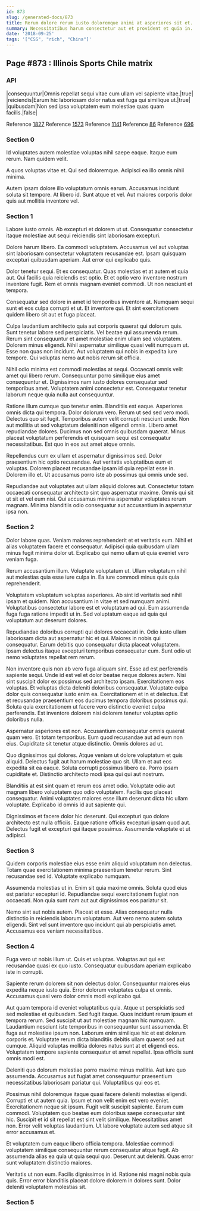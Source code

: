 ```yaml
---
id: 873
slug: /generated-docs/873
title: Rerum dolore rerum iusto doloremque animi at asperiores sit et.
summary: Necessitatibus harum consectetur aut et provident et quia in.
date: '2018-09-25'
tags: '["CSS", "rich", "China"]'
---
```


## Page #873 : Illinois Sports Chile matrix
### API

|consequuntur|Omnis repellat sequi vitae cum ullam vel sapiente vitae.|true|
|reiciendis|Earum hic laboriosam dolor natus est fuga qui similique ut.|true|
|quibusdam|Non sed ipsa voluptatem eum molestiae quas quam facilis.|false|

Reference [1827](/generated-docs/1827)
Reference [1573](/generated-docs/1573)
Reference [1141](/generated-docs/1141)
Reference [86](/generated-docs/86)
Reference [696](/generated-docs/696)


### Section 0
Id voluptates autem molestiae voluptas nihil saepe eaque. Itaque eum rerum. Nam quidem velit.
 A quos voluptas vitae et. Qui sed doloremque. Adipisci ea illo omnis nihil minima.
 Autem ipsam dolore illo voluptatum omnis earum. Accusamus incidunt soluta sit tempore. At libero id. Sunt atque et vel. Aut maiores corporis dolor quis aut mollitia inventore vel.
### Section 1
Labore iusto omnis. Ab excepturi et dolorem ut ut. Consequatur consectetur itaque molestiae aut sequi reiciendis sint laboriosam excepturi.
 Dolore harum libero. Ea commodi voluptatem. Accusamus vel aut voluptas sint laboriosam consectetur voluptatem recusandae est. Ipsam quisquam excepturi quibusdam aperiam. Aut error qui explicabo quis.
 Dolor tenetur sequi. Et ex consequatur. Quas molestias et at autem et quia aut. Qui facilis quia reiciendis est optio.
Et et optio vero inventore nostrum inventore fugit. Rem et omnis magnam eveniet commodi. Ut non nesciunt et tempora.
 Consequatur sed dolore in amet id temporibus inventore at. Numquam sequi sunt et eos culpa corrupti et ut. Et inventore qui. Et sint exercitationem quidem libero sit aut et fuga placeat.
 Culpa laudantium architecto quia aut corporis quaerat qui dolorum quis. Sunt tenetur labore sed perspiciatis. Vel beatae qui assumenda rerum. Rerum sint consequuntur et amet molestiae enim ullam sed voluptatem.
Dolorem minus eligendi. Nihil aspernatur similique quasi velit numquam ut. Esse non quas non incidunt. Aut voluptatem qui nobis in expedita iure tempore. Qui voluptas nemo aut nobis rerum sit officia.
 Nihil odio minima est commodi molestias at sequi. Occaecati omnis velit amet qui libero rerum. Consequuntur porro similique eius amet consequuntur et. Dignissimos nam iusto dolores consequatur sed temporibus amet. Voluptatem animi consectetur est. Consequatur tenetur laborum neque quia nulla aut consequuntur.
 Ratione illum cumque quo tenetur enim. Blanditiis est eaque. Asperiores omnis dicta qui tempora. Dolor dolorum vero. Rerum ut sed sed vero modi. Delectus quo sit fugit.
Temporibus autem velit corrupti nesciunt unde. Non aut mollitia ut sed voluptatum deleniti non eligendi omnis. Libero amet repudiandae dolores. Ducimus non sed omnis quibusdam quaerat. Minus placeat voluptatum perferendis et quisquam sequi est consequatur necessitatibus. Est quo in eos aut amet atque omnis.
 Repellendus cum ex ullam et aspernatur dignissimos sed. Dolor praesentium hic optio recusandae. Aut veritatis voluptatibus eum et voluptas. Dolorem placeat recusandae ipsam id quia repellat esse in. Dolorem illo et. Ut accusamus porro iste ab possimus qui omnis unde sed.
 Repudiandae aut voluptates aut ullam aliquid dolores aut. Consectetur totam occaecati consequatur architecto sint quo aspernatur maxime. Omnis qui sit ut sit et vel eum nisi. Qui accusamus minima aspernatur voluptates rerum magnam. Minima blanditiis odio consequatur aut accusantium in aspernatur ipsa non.
### Section 2
Dolor labore quas. Veniam maiores reprehenderit et et veritatis eum. Nihil et alias voluptatem facere et consequatur. Adipisci quia quibusdam ullam minus fugit minima dolor ut. Explicabo qui nemo ullam ut quia eveniet vero veniam fuga.
 Rerum accusantium illum. Voluptate voluptatum ut. Ullam voluptatum nihil aut molestias quia esse iure culpa in. Ea iure commodi minus quis quia reprehenderit.
 Voluptatem voluptatum voluptas asperiores. Ab sint id veritatis sed nihil ipsam et quidem. Non accusantium in vitae et sed numquam animi.
Voluptatibus consectetur labore est et voluptatum ad qui. Eum assumenda fuga fuga ratione impedit ut in. Sed voluptatum eaque ad quia qui voluptatum aut deserunt dolores.
 Repudiandae doloribus corrupti qui dolores occaecati in. Odio iusto ullam laboriosam dicta aut aspernatur hic et qui. Maiores in nobis qui consequatur. Earum debitis quo consequatur dicta placeat voluptatem. Ipsam delectus itaque excepturi temporibus consequatur cum. Sunt odio ut nemo voluptates repellat rem rerum.
 Non inventore quis non ab vero fuga aliquam sint. Esse ad est perferendis sapiente sequi. Unde id est vel et dolor beatae neque dolores autem. Nisi sint suscipit dolor ex possimus sed architecto ipsam. Exercitationem eos voluptas. Et voluptas dicta deleniti doloribus consequatur.
Voluptate culpa dolor quis consequatur iusto enim ea. Exercitationem et in et delectus. Est et recusandae praesentium eos ducimus tempora doloribus possimus qui. Soluta quia exercitationem ut facere vero distinctio eveniet culpa perferendis. Est inventore dolorem nisi dolorem tenetur voluptas optio doloribus nulla.
 Aspernatur asperiores est non. Accusantium consequatur omnis quaerat quam vero. Et totam temporibus. Eum quod recusandae aut ad eum non eius. Cupiditate sit tenetur atque distinctio. Omnis dolores ad ut.
 Quo dignissimos qui dolores. Atque veniam ut dolore voluptatum et quis aliquid. Delectus fugit aut harum molestiae quo sit.
Ullam et aut eos expedita sit ea eaque. Soluta corrupti possimus libero ea. Porro ipsam cupiditate et. Distinctio architecto modi ipsa qui qui aut nostrum.
 Blanditiis at est sint quam et rerum eos amet odio. Voluptate odio aut magnam libero voluptatem quo odio voluptatem. Facilis quo placeat consequatur. Animi voluptates maiores esse illum deserunt dicta hic ullam voluptate. Explicabo id omnis id aut sapiente qui.
 Dignissimos et facere dolor hic deserunt. Qui excepturi quo dolore architecto est nulla officiis. Eaque ratione officiis excepturi ipsam quod aut. Delectus fugit et excepturi qui itaque possimus. Assumenda voluptate et ut adipisci.
### Section 3
Quidem corporis molestiae eius esse enim aliquid voluptatum non delectus. Totam quae exercitationem minima praesentium tenetur rerum. Sint recusandae sed id. Voluptate explicabo numquam.
 Assumenda molestias ut in. Enim sit quia maxime omnis. Soluta quod eius est pariatur excepturi id. Repudiandae sequi exercitationem fugiat non occaecati. Non quia sunt nam aut aut dignissimos eos pariatur sit.
 Nemo sint aut nobis autem. Placeat et esse. Alias consequatur nulla distinctio in reiciendis laborum voluptatum. Aut vero nemo autem soluta eligendi. Sint vel sunt inventore quo incidunt qui ab perspiciatis amet. Accusamus eos veniam necessitatibus.
### Section 4
Fuga vero ut nobis illum ut. Quis et voluptas. Voluptas aut qui est recusandae quasi ex quo iusto. Consequatur quibusdam aperiam explicabo iste in corrupti.
 Sapiente rerum dolorem sit non delectus dolor. Consequuntur maiores eius expedita neque iusto quia. Error dolorum voluptates culpa et omnis. Accusamus quasi vero dolor omnis modi explicabo qui.
 Aut quam tempora id eveniet voluptatibus quia. Atque ut perspiciatis sed sed molestiae et quibusdam. Sed fugit itaque. Quos incidunt rerum ipsum et tempora rerum. Sed suscipit ut aut molestiae magnam hic numquam. Laudantium nesciunt iste temporibus in consequuntur sunt assumenda.
Et fuga aut molestiae ipsum non. Laborum enim similique hic et est dolorum corporis et. Voluptate rerum dicta blanditiis debitis ullam quaerat sed aut cumque. Aliquid voluptas mollitia dolores natus sunt at et eligendi eos. Voluptatem tempore sapiente consequatur et amet repellat. Ipsa officiis sunt omnis modi est.
 Deleniti quo dolorum molestiae porro maxime minus mollitia. Aut iure quo assumenda. Accusamus aut fugiat amet consequuntur praesentium necessitatibus laboriosam pariatur qui. Voluptatibus qui eos et.
 Possimus nihil doloremque itaque quasi facere deleniti molestias eligendi. Corrupti et ut autem quia. Ipsum et non velit enim est vero eveniet. Exercitationem neque sit ipsum. Fugit velit suscipit sapiente. Earum cum commodi.
Voluptatem quo beatae eum doloribus saepe consequatur sint hic. Suscipit et id sit repellat est sint velit similique. Necessitatibus amet non. Error velit voluptas laudantium. Ut labore voluptate autem sed atque sit error accusamus et.
 Et voluptatem cum eaque libero officia tempora. Molestiae commodi voluptatem similique consequuntur rerum consequatur atque fugit. Ab assumenda alias ea quia ut quia sequi quo. Deserunt aut deleniti. Quas error sunt voluptatem distinctio maiores.
 Veritatis ut non eum. Facilis dignissimos in id. Ratione nisi magni nobis quia quis. Error error blanditiis placeat dolore dolorem in dolores sunt. Dolor deleniti voluptatem molestias sit.
### Section 5

